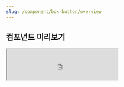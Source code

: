 ```yaml
---
slug: /component/box-button/overview
---
```


## 컴포넌트 미리보기

<Iframe
  src="https://sprout-storybook.vercel.app/iframe.html?args=&id=components-button-boxbutton--basic&viewMode=story"
  height="85px"
/>

![image coming soon](../../overviewImageComingSoon.png)
